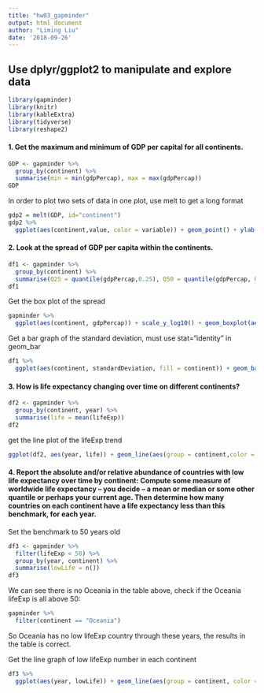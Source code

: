 ```yaml
---
title: "hw03_gapminder"
output: html_document
author: "Liming Liu"
date: '2018-09-26'
---
```


## Use dplyr/ggplot2 to manipulate and explore data

```r
library(gapminder)
library(knitr)
library(kableExtra)
library(tidyverse)
library(reshape2)
```

#### 1. Get the maximum and minimum of GDP per capital for all continents.

```r
GDP <- gapminder %>% 
  group_by(continent) %>% 
  summarise(min = min(gdpPercap), max = max(gdpPercap))
GDP
```

In order to plot two sets of data in one plot, use melt to get a long format
```r
gdp2 = melt(GDP, id="continent")
gdp2 %>% 
  ggplot(aes(continent,value, color = variable)) + geom_point() + ylab("GDP percap")
```

#### 2. Look at the spread of GDP per capita within the continents.

```r
df1 <- gapminder %>% 
  group_by(continent) %>% 
  summarise(Q25 = quantile(gdpPercap,0.25), Q50 = quantile(gdpPercap, 0.5), Q75 = quantile(gdpPercap, 0.75), standardDeviation = sd(gdpPercap))
df1
```

Get the box plot of the spread

```r
gapminder %>% 
  ggplot(aes(continent, gdpPercap)) + scale_y_log10() + geom_boxplot(aes(fill = continent),alpha = 0.5)
```

Get a bar graph of the standard deviation, must use stat="identity" in geom_bar

```r
df1 %>% 
  ggplot(aes(continent, standardDeviation, fill = continent)) + geom_bar(stat="identity")
```

#### 3. How is life expectancy changing over time on different continents?

```r
df2 <- gapminder %>% 
  group_by(continent, year) %>% 
  summarise(life = mean(lifeExp))
df2
```

get the line plot of the lifeExp trend

```r
ggplot(df2, aes(year, life)) + geom_line(aes(group = continent,color = continent))
```

#### 4. Report the absolute and/or relative abundance of countries with low life expectancy over time by continent: Compute some measure of worldwide life expectancy – you decide – a mean or median or some other quantile or perhaps your current age. Then determine how many countries on each continent have a life expectancy less than this benchmark, for each year.

Set the benchmark to 50 years old
```r
df3 <- gapminder %>% 
  filter(lifeExp < 50) %>% 
  group_by(year, continent) %>%
  summarise(lowLife = n())
df3
```

We can see there is no Oceania in the table above, check if the Oceania lifeExp is all above 50:

```r
gapminder %>% 
  filter(continent == "Oceania")
```
So Oceania has no low lifeExp country through these years, the results in the table is correct.

Get the line graph of low lifeExp number in each continent

```r
df3 %>% 
  ggplot(aes(year, lowLife)) + geom_line(aes(group = continent, color = continent))
```




